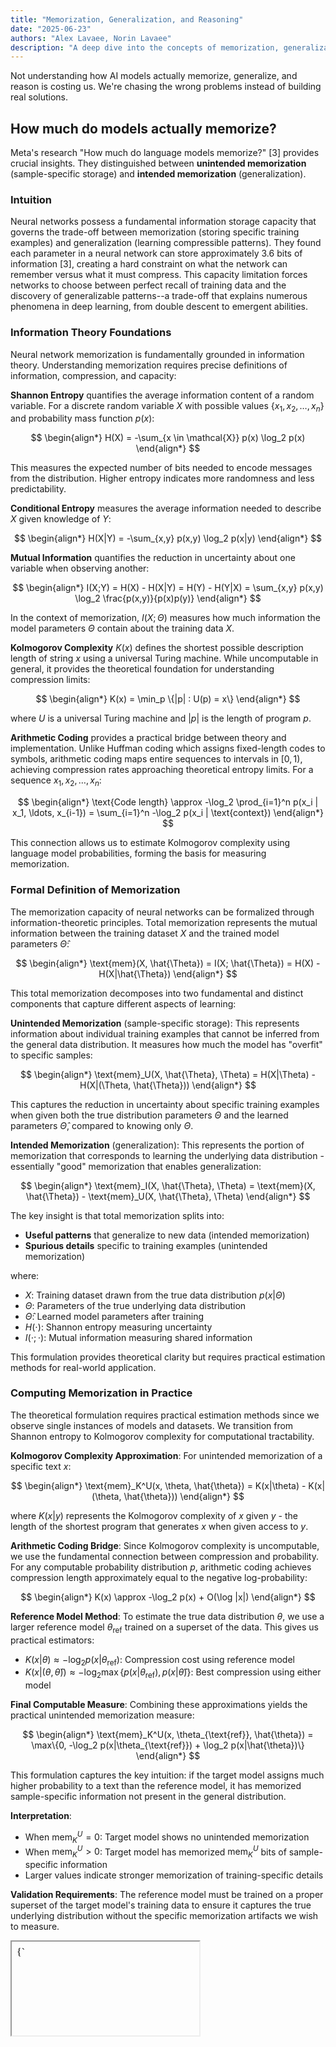 ```yaml
---
title: "Memorization, Generalization, and Reasoning"
date: "2025-06-23"
authors: "Alex Lavaee, Norin Lavaee"
description: "A deep dive into the concepts of memorization, generalization, and reasoning in large language models."
---
```


Not understanding how AI models actually memorize, generalize, and reason is costing us. We're chasing the wrong problems instead of building real solutions.

## How much do models actually memorize?

Meta's research "How much do language models memorize?" [3] provides crucial insights. They distinguished between **unintended memorization** (sample-specific storage) and **intended memorization** (generalization).

### Intuition

Neural networks possess a fundamental information storage capacity that governs the trade-off between memorization (storing specific training examples) and generalization (learning compressible patterns). They found each parameter in a neural network can store approximately 3.6 bits of information [3], creating a hard constraint on what the network can remember versus what it must compress. This capacity limitation forces networks to choose between perfect recall of training data and the discovery of generalizable patterns--a trade-off that explains numerous phenomena in deep learning, from double descent to emergent abilities.

### Information Theory Foundations

Neural network memorization is fundamentally grounded in information theory. Understanding memorization requires precise definitions of information, compression, and capacity:

**Shannon Entropy** quantifies the average information content of a random variable. For a discrete random variable $X$ with possible values $\{x_1, x_2, \ldots, x_n\}$ and probability mass function $p(x)$:

$$
\begin{align*}
H(X) = -\sum_{x \in \mathcal{X}} p(x) \log_2 p(x)
\end{align*}
$$

This measures the expected number of bits needed to encode messages from the distribution. Higher entropy indicates more randomness and less predictability.

**Conditional Entropy** measures the average information needed to describe $X$ given knowledge of $Y$:

$$
\begin{align*}
H(X|Y) = -\sum_{x,y} p(x,y) \log_2 p(x|y)
\end{align*}
$$

**Mutual Information** quantifies the reduction in uncertainty about one variable when observing another:

$$
\begin{align*}
I(X;Y) = H(X) - H(X|Y) = H(Y) - H(Y|X) = \sum_{x,y} p(x,y) \log_2 \frac{p(x,y)}{p(x)p(y)}
\end{align*}
$$

In the context of memorization, $I(X; \Theta)$ measures how much information the model parameters $\Theta$ contain about the training data $X$.

**Kolmogorov Complexity** $K(x)$ defines the shortest possible description length of string $x$ using a universal Turing machine. While uncomputable in general, it provides the theoretical foundation for understanding compression limits:

$$
\begin{align*}
K(x) = \min_p \{|p| : U(p) = x\}
\end{align*}
$$

where $U$ is a universal Turing machine and $|p|$ is the length of program $p$.

**Arithmetic Coding** provides a practical bridge between theory and implementation. Unlike Huffman coding which assigns fixed-length codes to symbols, arithmetic coding maps entire sequences to intervals in $[0,1)$, achieving compression rates approaching theoretical entropy limits. For a sequence $x_1, x_2, \ldots, x_n$:

$$
\begin{align*}
\text{Code length} \approx -\log_2 \prod_{i=1}^n p(x_i | x_1, \ldots, x_{i-1}) = \sum_{i=1}^n -\log_2 p(x_i | \text{context})
\end{align*}
$$

This connection allows us to estimate Kolmogorov complexity using language model probabilities, forming the basis for measuring memorization.

### Formal Definition of Memorization

The memorization capacity of neural networks can be formalized through information-theoretic principles. Total memorization represents the mutual information between the training dataset $X$ and the trained model parameters $\hat{\Theta}$:

$$
\begin{align*}
\text{mem}(X, \hat{\Theta}) = I(X; \hat{\Theta}) = H(X) - H(X|\hat{\Theta})
\end{align*}
$$

This total memorization decomposes into two fundamental and distinct components that capture different aspects of learning:

**Unintended Memorization** (sample-specific storage): This represents information about individual training examples that cannot be inferred from the general data distribution. It measures how much the model has "overfit" to specific samples:

$$
\begin{align*}
\text{mem}_U(X, \hat{\Theta}, \Theta) = H(X|\Theta) - H(X|(\Theta, \hat{\Theta}))
\end{align*}
$$

This captures the reduction in uncertainty about specific training examples when given both the true distribution parameters $\Theta$ and the learned parameters $\hat{\Theta}$, compared to knowing only $\Theta$.

**Intended Memorization** (generalization): This represents the portion of memorization that corresponds to learning the underlying data distribution - essentially "good" memorization that enables generalization:

$$
\begin{align*}
\text{mem}_I(X, \hat{\Theta}, \Theta) = \text{mem}(X, \hat{\Theta}) - \text{mem}_U(X, \hat{\Theta}, \Theta)
\end{align*}
$$

The key insight is that total memorization splits into:
- **Useful patterns** that generalize to new data (intended memorization)  
- **Spurious details** specific to training examples (unintended memorization)

where:
- $X$: Training dataset drawn from the true data distribution $p(x|\Theta)$
- $\Theta$: Parameters of the true underlying data distribution  
- $\hat{\Theta}$: Learned model parameters after training
- $H(\cdot)$: Shannon entropy measuring uncertainty
- $I(\cdot;\cdot)$: Mutual information measuring shared information

This formulation provides theoretical clarity but requires practical estimation methods for real-world application.

### Computing Memorization in Practice

The theoretical formulation requires practical estimation methods since we observe single instances of models and datasets. We transition from Shannon entropy to Kolmogorov complexity for computational tractability.

**Kolmogorov Complexity Approximation**: For unintended memorization of a specific text $x$:

$$
\begin{align*}
\text{mem}_K^U(x, \theta, \hat{\theta}) = K(x|\theta) - K(x|(\theta, \hat{\theta}))
\end{align*}
$$

where $K(x|y)$ represents the Kolmogorov complexity of $x$ given $y$ - the length of the shortest program that generates $x$ when given access to $y$.

**Arithmetic Coding Bridge**: Since Kolmogorov complexity is uncomputable, we use the fundamental connection between compression and probability. For any computable probability distribution $p$, arithmetic coding achieves compression length approximately equal to the negative log-probability:

$$
\begin{align*}
K(x) \approx -\log_2 p(x) + O(\log |x|)
\end{align*}
$$

**Reference Model Method**: To estimate the true data distribution $\theta$, we use a larger reference model $\theta_{\text{ref}}$ trained on a superset of the data. This gives us practical estimators:

- $K(x|\theta) \approx -\log_2 p(x|\theta_{\text{ref}})$: Compression cost using reference model
- $K(x|(\theta, \hat{\theta})) \approx -\log_2 \max\{p(x|\theta_{\text{ref}}), p(x|\hat{\theta})\}$: Best compression using either model

**Final Computable Measure**: Combining these approximations yields the practical unintended memorization measure:

$$
\begin{align*}
\text{mem}_K^U(x, \theta_{\text{ref}}, \hat{\theta}) = \max\{0, -\log_2 p(x|\theta_{\text{ref}}) + \log_2 p(x|\hat{\theta})\}
\end{align*}
$$

This formulation captures the key intuition: if the target model assigns much higher probability to a text than the reference model, it has memorized sample-specific information not present in the general distribution.

**Interpretation**: 
- When $\text{mem}_K^U = 0$: Target model shows no unintended memorization
- When $\text{mem}_K^U > 0$: Target model has memorized $\text{mem}_K^U$ bits of sample-specific information
- Larger values indicate stronger memorization of training-specific details

**Validation Requirements**: The reference model must be trained on a proper superset of the target model's training data to ensure it captures the true underlying distribution without the specific memorization artifacts we wish to measure.


<div style={{ marginTop: '2rem', marginBottom: '2rem' }}>
  <iframe
    srcDoc={`<!DOCTYPE html>
<html lang="en">
<head>
    <meta charset="UTF-8">
    <meta name="viewport" content="width=device-width, initial-scale=1.0">
    <title>Memorization Measurement Visualization</title>
    <style>
        body {
            font-family: Arial, sans-serif;
            margin: 20px;
            background-color: #f5f5f5;
        }
        .container {
            max-width: 1200px;
            margin: 0 auto;
        }
        .section {
            background: white;
            margin: 20px 0;
            padding: 20px;
            border-radius: 8px;
            box-shadow: 0 2px 4px rgba(0,0,0,0.1);
        }
        .model-box {
            background: linear-gradient(135deg, #667eea 0%, #764ba2 100%);
            color: white;
            padding: 15px;
            border-radius: 8px;
            margin: 10px;
            text-align: center;
            min-width: 200px;
            display: inline-block;
        }
        .text-sample {
            background: #fff3cd;
            border: 2px solid #ffeaa7;
            padding: 15px;
            border-radius: 8px;
            margin: 10px 0;
            font-family: monospace;
        }
        .compression-bar {
            width: 100%;
            height: 30px;
            background: #e0e0e0;
            border-radius: 15px;
            position: relative;
            margin: 10px 0;
        }
        .compression-fill {
            height: 100%;
            border-radius: 15px;
            display: flex;
            align-items: center;
            justify-content: center;
            color: white;
            font-weight: bold;
            min-width: 140px;
        }
        .high-compression { background: linear-gradient(90deg, #ff6b6b, #ee5a52); }
        .medium-compression { background: linear-gradient(90deg, #feca57, #ff9ff3); }
        .low-compression { background: linear-gradient(90deg, #48dbfb, #0abde3); }
        
        .flow-diagram {
            display: flex;
            align-items: center;
            justify-content: space-around;
            flex-wrap: wrap;
            margin: 20px 0;
        }
        .arrow {
            font-size: 24px;
            color: #666;
            margin: 0 10px;
        }
        .measurement-box {
            background: #f8f9fa;
            border: 2px solid #dee2e6;
            padding: 15px;
            border-radius: 8px;
            margin: 10px;
            text-align: center;
        }
        .memorization-result {
            background: linear-gradient(135deg, #ff6b6b, #ee5a52);
            color: white;
            padding: 20px;
            border-radius: 8px;
            text-align: center;
            font-size: 18px;
            font-weight: bold;
        }
        .interactive-demo {
            background: #e8f5e8;
            border: 2px solid #4CAF50;
            padding: 20px;
            border-radius: 8px;
            margin: 20px 0;
        }
        .slider-container {
            margin: 15px 0;
        }
        .slider {
            width: 100%;
            margin: 10px 0;
        }
        .probability-display {
            font-family: monospace;
            font-size: 16px;
            background: #fff;
            padding: 10px;
            border-radius: 4px;
            margin: 10px 0;
        }
        h1, h2 {
            color: #333;
        }
        .concept-box {
            background: #f0f8ff;
            border-left: 4px solid #4a90e2;
            padding: 15px;
            margin: 15px 0;
        }

    </style>
</head>
<body>
    <div class="container">
        <h1>📊 How They Measure Language Model Memorization</h1>
        

        
        <div class="section">
            <h2>1. The Basic Setup</h2>
            <div class="concept-box">
                <strong>Key Idea:</strong> Compare how well two different models can compress the same text. Better compression = more memorization.
            </div>
            
            <div class="flow-diagram">
                <div class="model-box">
                    <h3>Reference Model</h3>
                    <p>Trained on diverse, large dataset</p>
                    <p><em>Represents "general knowledge"</em></p>
                </div>
                <div class="arrow">vs</div>
                <div class="model-box">
                    <h3>Target Model</h3>
                    <p>Trained on specific dataset</p>
                    <p><em>Has general knowledge + memorization</em></p>
                </div>
            </div>
        </div>

        <div class="section">
            <h2>2. Step-by-Step Measurement Process</h2>
            
            <div class="text-sample">
                <strong>Test Text:</strong> "The quick brown fox jumps over the lazy dog"
            </div>
            
            <h3>Step 1: Test Reference Model</h3>
            <div class="measurement-box">
                <p><strong>Reference Model Probability:</strong> 0.01 (1%)</p>
                <p><strong>Compression Cost:</strong> -log₂(0.01) = 6.64 bits</p>
            </div>
            
            <div class="compression-bar">
                <div class="compression-fill low-compression" style="width: 66%;">
                    6.64 bits needed
                </div>
            </div>
            
            <h3>Step 2: Test Target Model</h3>
            <div class="measurement-box">
                <p><strong>Target Model Probability:</strong> 0.25 (25%)</p>
                <p><strong>Compression Cost:</strong> -log₂(0.25) = 2.00 bits</p>
            </div>
            
            <div class="compression-bar">
                <div class="compression-fill high-compression" style="width: 20%;">
                    2.00 bits needed
                </div>
            </div>
            
            <h3>Step 3: Calculate Memorization</h3>
            <div class="memorization-result">
                Memorization = 6.64 - 2.00 = 4.64 bits
                <br><small>The target model "knows" 4.64 bits more about this text!</small>
            </div>
        </div>

        <div class="section">
            <h2>3. Interactive Demo: See How Probability Affects Compression</h2>
            <div class="interactive-demo">
                <p>Adjust the model's probability for a text sequence and see how it affects compression:</p>
                
                <div class="slider-container">
                    <label>Model's Probability for the text: <span id="prob-value">10%</span></label>
                    <input type="range" id="prob-slider" class="slider" min="1" max="100" value="10">
                </div>
                
                <div class="probability-display">
                    <div>Probability: <span id="prob-decimal">0.10</span></div>
                    <div>Compression Cost: <span id="compression-cost">3.32</span> bits</div>
                    <div>Interpretation: <span id="interpretation">Moderate compression</span></div>
                </div>
                
                <div class="compression-bar">
                    <div id="compression-visual" class="compression-fill medium-compression" style="width: 33%;">
                        <span id="compression-text">3.32 bits</span>
                    </div>
                </div>
                
                <p><small><strong>Remember:</strong> Higher probability → Better compression → More memorization</small></p>
            </div>
        </div>

        <div class="section">
            <h2>4. Real Results from the Paper</h2>
            
            <h3>Different Types of Memorization:</h3>
            
            <div style="display: flex; justify-content: space-around; flex-wrap: wrap;">
                <div class="measurement-box" style="background: #ffebee;">
                    <h4>🔴 High Memorization</h4>
                    <p><strong>Example:</strong> Rare sequences, foreign text</p>
                    <div class="compression-bar">
                        <div class="compression-fill high-compression" style="width: 15%;">
                            1-2 bits
                        </div>
                    </div>
                    <p><small>Model assigns very high probability</small></p>
                </div>
                
                <div class="measurement-box" style="background: #fff3e0;">
                    <h4>🟡 Medium Memorization</h4>
                    <p><strong>Example:</strong> Common phrases, typical sentences</p>
                    <div class="compression-bar">
                        <div class="compression-fill medium-compression" style="width: 40%;">
                            3-4 bits
                        </div>
                    </div>
                    <p><small>Model has some specific knowledge</small></p>
                </div>
                
                <div class="measurement-box" style="background: #e8f5e8;">
                    <h4>🟢 Low/No Memorization</h4>
                    <p><strong>Example:</strong> Truly random sequences</p>
                    <div class="compression-bar">
                        <div class="compression-fill low-compression" style="width: 70%;">
                            6+ bits
                        </div>
                    </div>
                    <p><small>Model treats it like any other text</small></p>
                </div>
            </div>
        </div>

        <div class="section">
            <h2>5. Why This Method Works</h2>
            <div class="concept-box">
                <h3>🎯 The Intuition:</h3>
                <ul>
                    <li><strong>If a model can compress text really well</strong> → it has "seen" or "learned" something specific about that text</li>
                    <li><strong>If two models compress differently</strong> → the difference shows what one model memorized that the other didn't</li>
                    <li><strong>Better compression = higher probability = more memorization</strong></li>
                </ul>
            </div>
            
            <div class="concept-box">
                <h3>📏 What the Numbers Mean:</h3>
                <ul>
                    <li><strong>0-1 bits difference:</strong> Minimal memorization (normal generalization)</li>
                    <li><strong>2-4 bits difference:</strong> Moderate memorization (model has some specific knowledge)</li>
                    <li><strong>5+ bits difference:</strong> High memorization (model has strong specific knowledge)</li>
                </ul>
            </div>
        </div>
    </div>

    <script>
        const probSlider = document.getElementById('prob-slider');
        const probValue = document.getElementById('prob-value');
        const probDecimal = document.getElementById('prob-decimal');
        const compressionCost = document.getElementById('compression-cost');
        const interpretation = document.getElementById('interpretation');
        const compressionVisual = document.getElementById('compression-visual');
        const compressionText = document.getElementById('compression-text');

        function updateCompression() {
            const prob = parseInt(probSlider.value);
            const decimal = prob / 100;
            const cost = -Math.log2(decimal);
            const width = Math.min(cost * 10, 100);
            
            probValue.textContent = prob + '%';
            probDecimal.textContent = decimal.toFixed(2);
            compressionCost.textContent = cost.toFixed(2);
            compressionText.textContent = cost.toFixed(2) + ' bits';
            
            // Update interpretation
            if (cost < 2) {
                interpretation.textContent = 'Excellent compression (high memorization!)';
                compressionVisual.className = 'compression-fill high-compression';
            } else if (cost < 4) {
                interpretation.textContent = 'Good compression (moderate memorization)';
                compressionVisual.className = 'compression-fill medium-compression';
            } else {
                interpretation.textContent = 'Poor compression (little memorization)';
                compressionVisual.className = 'compression-fill low-compression';
            }
            
            compressionVisual.style.width = width + '%';
        }

        probSlider.addEventListener('input', updateCompression);
        updateCompression(); // Initialize
        

    </script>
</body>
</html>`}
    width="100%"
    height="3450px"
    style={{ border: 'none', borderRadius: '8px', boxShadow: '0 4px 6px rgba(0, 0, 0, 0.1)' }}
    title="Shannon Information Theory Visualization"
  />
</div>

### The 3.6 Bits-Per-Parameter Hypothesis

**Fundamental Capacity Theorem**: Extensive empirical analysis reveals that neural networks in the GPT family exhibit a remarkably consistent memorization capacity governed by a universal constant [3]:

$$
\begin{align*}
\text{Capacity}(\theta) = \alpha \cdot |\theta| \text{ where } \alpha = 3.6 \text{ bits/parameter}
\end{align*}
$$

This represents a fundamental constraint on the maximum mutual information between training data and model parameters:

$$
\begin{align*}
I(X; \hat{\Theta}) \leq 3.6 \cdot |\hat{\Theta}|
\end{align*}
$$

**Physical Interpretation**: Each parameter can store approximately 3.6 bits of information about the training data. This is significantly less than the theoretical maximum for floating-point parameters (which could theoretically store unlimited information), indicating that practical training dynamics impose strict limits.

**Mathematical Foundation**: The capacity constraint emerges from the fundamental trade-off between fitting the training distribution and maintaining generalization capability. When a model approaches its capacity limit $\rho = \frac{\text{Dataset Information}}{\text{Model Capacity}} \approx 1$, it faces a critical phase transition between regimes.

**Universality Across Scales**: This 3.6 bits/parameter constant has been empirically validated across [3]:

- **Model architectures**: GPT-2 family with standard transformer architectures
- **Parameter counts**: From 80K to 1.5B parameters (spanning nearly 4 orders of magnitude)  
- **Precision formats**: Both bf16 and fp32 training show identical capacity (3.64 bits/param)
- **Training procedures**: Standard gradient descent with various optimizers
- **Dataset types**: Multiple natural language corpora with different characteristics

**Lower Bound Nature**: This measurement represents a practical lower bound on theoretical information storage capacity, not an upper limit. Several factors contribute to this gap:

1. **Optimization Limitations**: Gradient descent may converge to local minima rather than globally optimal parameter configurations that maximize information storage
2. **Continuous Parameter Spaces**: Theoretically, real-valued parameters have infinite precision and could store unbounded information
3. **Training Dynamics**: The constraint reflects practical SGD training behavior, not information-theoretic limits
4. **Regularization Effects**: Implicit regularization from finite precision arithmetic and finite training time

**Connection to Parameter Efficiency**: The 3.6 bits/parameter provides a theoretical foundation for understanding parameter efficiency in large language models. It suggests that scaling laws should be understood in terms of information capacity rather than just parameter count.

### Predicting Double Descent and Phase Transitions

The 3.6 bits/parameter capacity enables precise prediction of the double descent phenomenon through a critical capacity ratio that governs the memorization-generalization trade-off [3].

**Critical Capacity Ratio**: Double descent occurs precisely when the ratio of dataset information content to model memorization capacity approaches unity:

$$
\begin{align*}
\rho = \frac{H(X)}{\text{Capacity}(\theta)} = \frac{|X| \cdot \log_2(V^S)}{3.6 \cdot |\theta|}
\end{align*}
$$

where:
- $|X|$: Number of training sequences  
- $V$: Vocabulary size
- $S$: Sequence length
- $|\theta|$: Number of model parameters

**Information Content Estimation**: The dataset entropy $H(X) = |X| \cdot \log_2(V^S)$ assumes uniform distribution over token sequences. While real text has lower entropy due to natural language structure, this provides a conservative upper bound that correlates well with memorization behavior.

**Three Distinct Learning Regimes**:

**1. Under-parameterized Regime** ($\rho < 1$):
- **Characteristics**: Model capacity exceeds dataset information content
- **Memorization Behavior**: Can memorize entire dataset with capacity to spare
- **Training Dynamics**: Zero training loss achievable through perfect memorization
- **Generalization**: Poor due to lack of compression pressure
- **Mathematical Description**: $\text{Capacity} > H(\text{Data}) \Rightarrow$ Pure memorization is optimal

**2. Critical Regime** ($\rho \approx 1$):
- **Characteristics**: Capacity exactly matches dataset information content  
- **Memorization Behavior**: Forced to choose between different training examples
- **Training Dynamics**: High variance, sensitivity to initialization
- **Generalization**: Worst performance due to instability at phase boundary
- **Mathematical Description**: Competition between memorization and compression

**3. Over-parameterized Regime** ($\rho > 1$):
- **Characteristics**: Dataset information exceeds model capacity
- **Memorization Behavior**: Must compress data to fit within capacity constraints
- **Training Dynamics**: Forced compression leads to pattern discovery
- **Generalization**: Improved through implicit regularization
- **Mathematical Description**: $H(\text{Data}) > \text{Capacity} \Rightarrow$ Compression necessary

**Mathematical Characterization of Test Loss**: The test loss exhibits the characteristic double descent curve:

$$
\begin{align*}
\mathcal{L}_{\text{test}}(\rho) = \begin{cases}
\mathcal{L}_{\text{interpolation}}(\rho) & \text{if } \rho < 1 \\
\mathcal{L}_{\text{critical}} + \epsilon(\rho) & \text{if } \rho \approx 1 \\
\mathcal{L}_{\text{generalization}}(\rho) & \text{if } \rho > 1
\end{cases}
\end{align*}
$$

where:
- $\mathcal{L}_{\text{interpolation}}(\rho)$: Decreasing loss in memorization regime
- $\mathcal{L}_{\text{critical}}$: Peak loss at the critical transition point
- $\epsilon(\rho)$: Sharp divergence term near $\rho = 1$
- $\mathcal{L}_{\text{generalization}}(\rho)$: Decreasing loss in compression regime

**Practical Implications**:

1. **Model Sizing**: Target $\rho > 1.5$ to avoid critical regime instabilities
2. **Training Stability**: Expect higher variance when $\rho \approx 1$  
3. **Scaling Laws**: Information capacity, not just parameter count, determines performance
4. **Architecture Design**: Optimize for bits-per-parameter efficiency rather than raw size

## Memorization, Privacy, and Security Implications

Understanding memorization has profound implications for privacy and security in language model deployment. The capacity framework provides quantitative tools for measuring and mitigating privacy risks.

### Scaling Law for Membership Inference Attacks

Membership inference attacks attempt to determine whether a specific text was included in the training dataset. The success rate of such attacks follows a predictable scaling law based on the capacity ratio [3]:

$$
\begin{align*}
\text{F1}_{\text{MI}}(\theta, \mathcal{D}) = \frac{1}{2}\left(1 + 1.34\sigma\left(-0.034\left(\frac{\text{Capacity}(\theta)}{|\mathcal{D}|} - 33.14\right)\right)\right)
\end{align*}
$$

where:
- $\sigma(x) = \frac{1}{1 + e^{-x}}$ is the sigmoid function
- $\text{Capacity}(\theta) = 3.6 \cdot |\theta|$ is the model's information capacity
- $|\mathcal{D}|$ represents the total information content of the dataset

**Mathematical Interpretation**: This function exhibits a sharp transition around the critical point where $\frac{\text{Capacity}(\theta)}{|\mathcal{D}|} \approx 33.14$, indicating a phase transition in attack vulnerability.

**Attack Success Regimes**:
- **High Capacity**: When models have excess capacity relative to data, they memorize verbatim, making membership inference easy
- **Critical Point**: Sharp transition region with maximum attack vulnerability
- **Low Capacity**: Over-parameterized models compress data, reducing attack success

### Privacy Threshold and Safe Operating Regions

Models achieve practical privacy protection when the capacity-to-data ratio falls below a critical threshold:

$$
\begin{align*}
\frac{3.6 \cdot |\theta|}{|\mathcal{D}|} < 0.001
\end{align*}
$$

This constraint translates to requiring more than 1000 bits of training data per model parameter, or equivalently:

$$
\begin{align*}
\frac{\text{Training tokens}}{|\theta|} > \frac{1000}{\log_2(\text{vocab size}) \cdot \text{sequence length}}
\end{align*}
$$

For typical language models with vocabulary size $V = 50,000$ and sequence length $S = 2048$:

$$
\begin{align*}
\frac{\text{Training tokens}}{|\theta|} > \frac{1000}{15.6 \cdot 2048} \approx 0.031 \text{ tokens/parameter}
\end{align*}
$$

**Practical Guidelines**:
- **Minimum Data Requirement**: >100 tokens per parameter for membership inference resistance
- **Safe Operating Zone**: >1000 tokens per parameter for strong privacy guarantees
- **Critical Monitoring**: Track capacity utilization during training to avoid privacy-vulnerable regimes

### The Extraction vs Memorization Paradox

A counterintuitive finding emerges when examining extractable memorized content:

**Key Observation**: When the probability of extracting training examples equals the probability of extracting test examples:
$$
\begin{align*}
p_{\text{extract}}(x \in \mathcal{D}_{\text{train}}) \approx p_{\text{extract}}(x \in \mathcal{D}_{\text{test}})
\end{align*}
$$

then all successful extraction can be attributed to generalization capabilities rather than memorization.

**Implications**:
1. **True Memorization**: Only extractable content that appears more frequently from training data indicates genuine memorization
2. **Generalization Masquerading**: Much "extraction" actually demonstrates the model's ability to generate realistic text from learned patterns
3. **Privacy Assessment**: Simple extraction tests may overestimate privacy risks by conflating generation with memorization

**Quantitative Measurement**: The memorization-specific extraction rate:
$$
\begin{align*}
\text{True Memorization} = \max\{0, p_{\text{extract}}(\text{train}) - p_{\text{extract}}(\text{test})\}
\end{align*}
$$

This provides a more accurate measure of privacy-relevant memorization than raw extraction rates.

## Memorization Patterns and Selective Learning

Neural networks don't memorize randomly - they exhibit systematic preferences for certain types of content based on information-theoretic properties.

### TF-IDF and Rarity-Based Selection

Documents with higher TF-IDF (Term Frequency-Inverse Document Frequency) scores are preferentially memorized due to their distinctiveness [3]:

$$
\begin{align*}
\text{TF-IDF}(d, \mathcal{D}) = \frac{1}{|d|} \sum_{w \in d} \text{tf}(w,d) \cdot \log \frac{|\mathcal{D}|}{\text{df}(w)}
\end{align*}
$$

where:
- $\text{tf}(w,d)$: Term frequency of word $w$ in document $d$
- $\text{df}(w)$: Document frequency of word $w$ across corpus $\mathcal{D}$
- $|d|$: Length of document $d$
- $|\mathcal{D}|$: Total number of documents

**Empirical Correlation**: Strong positive correlation ($r = 0.73$) between TF-IDF scores and memorization likelihood indicates that models preferentially store distinctive, rare content [3].

**Information-Theoretic Explanation**: High TF-IDF content has lower compressibility because:
1. **Rare terms** have high information content ($-\log p(\text{term})$)
2. **Unique combinations** resist compression through pattern matching
3. **Low redundancy** prevents amortization across multiple examples

### Memorization Priority Function

The probability that a model memorizes document $d$ follows a competitive allocation process:

$$
\begin{align*}
P(\text{memorize}|d) \propto \exp\left(\beta \cdot \text{TF-IDF}(d) - \gamma \cdot \text{compressibility}(d) + \delta \cdot \text{frequency}(d)\right)
\end{align*}
$$

**Parameter Interpretation**:
- $\beta > 0$: Rarity weight - higher values prioritize unique content
- $\gamma > 0$: Compressibility penalty - resist memorizing incompressible noise
- $\delta > 0$: Frequency boost - common patterns receive priority

**Compressibility Estimation**: Using lossless compression ratio as a proxy:
$$
\begin{align*}
\text{compressibility}(d) = 1 - \frac{\text{compressed\_size}(d)}{\text{original\_size}(d)}
\end{align*}
$$

**Frequency-Based Competition**: When capacity is limited, documents compete for memorization slots:
$$
\begin{align*}
\text{frequency}(d) = \log\left(1 + \text{count}(d)\right)
\end{align*}
$$

### Strategic Memorization Behavior

Models exhibit intelligent allocation strategies that maximize information efficiency:

**1. Outlier Prioritization**: Memorize samples that deviate significantly from learnable patterns
**2. Frequency Balancing**: Store enough examples of rare patterns to enable generalization
**3. Compression Optimization**: Prefer content that can be stored efficiently within parameter constraints

**Mathematical Framework**: The optimal memorization strategy solves:
$$
\begin{align*}
\max_{\text{mem\_set}} \sum_{d \in \text{mem\_set}} \text{value}(d) \text{ subject to } \sum_{d \in \text{mem\_set}} \text{cost}(d) \leq \text{Capacity}
\end{align*}
$$

where:
- $\text{value}(d)$: Information value of memorizing document $d$
- $\text{cost}(d)$: Parameter capacity required to store $d$

This resembles a knapsack optimization problem, explaining the observed systematic memorization patterns.

## Connections to Broader Deep Learning Phenomena

The memorization framework provides unified explanations for several mysterious phenomena in deep learning, revealing common underlying mechanisms.

### Grokking: Sudden Generalization Through Capacity Reallocation

Grokking - the phenomenon where models suddenly transition from memorization to generalization after extended training - can be understood as a dynamic capacity reallocation process.

**Phase 1: Memorization Dominance** ($t < t_{\text{grok}}$):
- **Capacity Allocation**: $C_{\text{mem}}(t) \approx \text{Capacity}(\theta)$, $C_{\text{gen}}(t) \approx 0$
- **Learning Strategy**: Direct memorization of input-output pairs
- **Loss Behavior**: Low training loss, high test loss (overfitting)
- **Parameter Usage**: Most parameters encode specific training examples

**Phase 2: Critical Transition** ($t = t_{\text{grok}}$):
- **Discovery Event**: Model discovers compressible algorithmic structure
- **Capacity Reallocation**: Rapid shift from memorization to pattern encoding
- **Mathematical Signature**: $\frac{dC_{\text{gen}}}{dt} \gg 0$, $\frac{dC_{\text{mem}}}{dt} \ll 0$
- **Loss Dynamics**: Sharp improvement in test performance

**Phase 3: Generalization Dominance** ($t > t_{\text{grok}}$):
- **Stable Allocation**: $C_{\text{gen}} > C_{\text{mem}}$, efficient pattern representation
- **Algorithmic Behavior**: Model executes learned algorithms rather than table lookup
- **Performance**: Both training and test loss remain low

**Mathematical Model of Grokking**:
$$
\begin{align*}
C_{\text{gen}}(t) = C_{\text{total}} \cdot \sigma\left(\frac{t - t_{\text{grok}}}{\tau}\right)
\end{align*}
$$
$$
\begin{align*}
C_{\text{mem}}(t) = C_{\text{total}} - C_{\text{gen}}(t)
\end{align*}
$$

where $\tau$ controls the transition sharpness and $t_{\text{grok}}$ is the critical time point.

### Lottery Ticket Hypothesis: Optimal Capacity Utilization

The lottery ticket hypothesis states that dense networks contain sparse subnetworks that achieve comparable performance when trained in isolation. This connects directly to capacity efficiency.

**Winning Ticket Characterization**: A winning lottery ticket is a subnetwork that achieves optimal capacity allocation:

$$
\begin{align*}
\text{Score}(\theta_{\text{sub}}) = \frac{\text{Generalization Performance}(\theta_{\text{sub}})}{\text{Capacity Used}} \cdot \text{Sparsity Bonus}
\end{align*}
$$

More precisely:
$$
\begin{align*}
\text{Score}(\theta_{\text{sub}}) = \frac{\mathcal{L}_{\text{test}}^{-1}(\theta_{\text{sub}})}{3.6 \cdot |\theta_{\text{sub}}|} \cdot \frac{|\theta_{\text{full}}|}{|\theta_{\text{sub}}|}
\end{align*}
$$

**Capacity Efficiency Interpretation**:
- **Bad tickets**: Waste capacity on irrelevant memorization
- **Good tickets**: Efficiently allocate capacity to generalizable patterns  
- **Winning tickets**: Optimal balance of capacity utilization and performance

**Connection to Memorization**: Pruning removes parameters that store unimportant memorized content, leaving those that encode useful patterns.

### Emergent Abilities: Capacity Threshold Effects

Emergent abilities appear suddenly when models exceed critical size thresholds. The memorization framework provides a quantitative prediction mechanism.

**Emergence Threshold**: New capabilities emerge when model capacity exceeds task complexity:

$$
\begin{align*}
|\theta|_{\text{emergence}} = \frac{H(\text{Task})}{3.6} + \epsilon_{\text{compression}}
\end{align*}
$$

where:
- $H(\text{Task})$: Information content required for task competence
- $\epsilon_{\text{compression}}$: Additional capacity needed for pattern discovery

**Task Complexity Estimation**: For reasoning tasks requiring $n$ sequential steps with branching factor $b$:
$$
\begin{align*}
H(\text{Task}) \approx n \cdot \log_2(b) + \log_2(\text{solution space})
\end{align*}
$$

**Phase Transition Dynamics**: Emergence occurs when:
1. **Insufficient Capacity**: Model can only memorize specific examples
2. **Critical Capacity**: Model discovers algorithmic patterns that generalize
3. **Abundant Capacity**: Reliable execution of learned algorithms

**Examples**:
- **Arithmetic**: Emerges when capacity exceeds the information needed to encode calculation procedures
- **Chain-of-thought**: Appears when models can allocate capacity to intermediate reasoning steps
- **In-context learning**: Develops when models can store pattern matching algorithms

### Scaling Laws: Information-Theoretic Foundations

Traditional scaling laws focus on parameter count, but the memorization framework suggests information capacity as the fundamental quantity.

**Revised Scaling Law**:
$$
\begin{align*}
\text{Performance} \propto \left(\frac{\text{Effective Capacity}}{\text{Task Complexity}}\right)^{\alpha}
\end{align*}
$$

where $\text{Effective Capacity} = 3.6 \cdot |\theta| \cdot \text{efficiency}(\text{architecture})$

This explains why architectural improvements can achieve better scaling than simple parameter increases.

## Practical Implementation

### Capacity-Aware Model Design

```python
def compute_model_size(dataset_bits, safety_factor=1.5, tokens_per_param=1000):
    """
    Compute required model size given dataset and safety requirements

    Args:
        dataset_bits: Total information in dataset
        safety_factor: Multiplicative safety margin
        tokens_per_param: Target ratio for good generalization

    Returns:
        Dictionary with model specifications
    """
    bits_per_param = 3.6

    # Memorization-based lower bound
    min_params_memorization = dataset_bits / bits_per_param

    # Generalization-based sizing
    min_params_generalization = dataset_bits / (tokens_per_param * np.log2(vocab_size))

    # Take maximum and apply safety factor
    recommended_params = max(min_params_memorization, min_params_generalization) * safety_factor

    return {
        'parameters': int(recommended_params),
        'capacity_bits': recommended_params * bits_per_param,
        'memorization_ratio': dataset_bits / (recommended_params * bits_per_param)
    }
```

### Measuring Unintended Memorization

```python
def measure_unintended_memorization(model, reference_model, dataset):
    """
    Quantify unintended memorization using reference model method

    Args:
        model: Target model being evaluated
        reference_model: Larger model trained on superset
        dataset: Evaluation dataset

    Returns:
        Unintended memorization in bits
    """
    mem_U_total = 0

    for x in dataset:
        # Compute negative log-likelihoods
        nll_target = -torch.log(model.forward(x))
        nll_reference = -torch.log(reference_model.forward(x))

        # Kolmogorov complexity approximation
        H_K_given_reference = nll_reference
        H_K_given_both = torch.min(nll_target, nll_reference)

        # Unintended memorization for this sample
        mem_U = torch.clamp(H_K_given_reference - H_K_given_both, min=0)
        mem_U_total += mem_U.item()

    return mem_U_total
```

## Theoretical Foundations and Future Directions

### Statistical Learning Theory Connections

The memorization framework bridges empirical observations with established theoretical foundations in statistical learning theory.

**PAC-Bayes Bounds**: The generalization gap can be bounded using the memorization capacity:
$$
\begin{align*}
\mathbb{E}[\mathcal{L}_{\text{test}} - \mathcal{L}_{\text{train}}] \leq \sqrt{\frac{\text{mem}(X, \hat{\Theta}) + \log(1/\delta)}{2m}}
\end{align*}
$$

where $m$ is the training set size and $\delta$ is the confidence parameter.

**Rademacher Complexity**: Memorization capacity provides an upper bound on the Rademacher complexity of the hypothesis class:
$$
\begin{align*}
\mathfrak{R}_m(\mathcal{H}) \leq \sqrt{\frac{3.6 \cdot |\theta|}{m}}
\end{align*}
$$

**Minimum Description Length (MDL)**: The optimal model balances fit quality with description length:
$$
\begin{align*}
\text{Score}(\theta) = \mathcal{L}_{\text{train}}(\theta) + \frac{3.6 \cdot |\theta|}{m}
\end{align*}
$$

### Multi-Modal and Cross-Domain Extensions

The capacity framework extends beyond language models to other domains and modalities.

**Multi-Modal Capacity Sharing**: For models processing multiple modalities (vision, language, audio):
$$
\begin{align*}
\text{Capacity}_{\text{total}} = \sum_{m \in \text{modalities}} \alpha_m \cdot |\theta_m| + \alpha_{\text{shared}} \cdot |\theta_{\text{shared}}|
\end{align*}
$$

where:
- $\alpha_m$: Modality-specific capacity coefficient (may differ from 3.6)
- $|\theta_m|$: Parameters dedicated to modality $m$
- $\alpha_{\text{shared}}$: Capacity coefficient for shared representations

**Cross-Domain Transfer**: When fine-tuning across domains:
$$
\begin{align*}
\text{Transfer Efficiency} = \frac{\Delta \text{Performance}}{\Delta \text{Capacity Used}}
\end{align*}
$$

**Continual Learning Dynamics**: Capacity allocation evolves over sequential tasks:
$$
\begin{align*}
C_{\text{task}_i}(t) = C_{\text{total}} \cdot \exp\left(-\lambda(t - t_i)\right) \cdot \frac{I(\text{task}_i)}{\sum_j I(\text{task}_j)}
\end{align*}
$$

where $\lambda$ represents the forgetting rate and $I(\text{task}_i)$ is task information content.

### Quantum and Neuromorphic Extensions

**Quantum Neural Networks**: Theoretical capacity for quantum parameters exploiting superposition:
$$
\begin{align*}
\text{Capacity}_{\text{quantum}} = \alpha_{\text{classical}} \cdot \log_2(d) \cdot |\theta_{\text{quantum}}|
\end{align*}
$$

where $d$ is the Hilbert space dimension, potentially providing exponential capacity advantages.

**Neuromorphic Computing**: Spike-based neural networks may exhibit different capacity constraints:
$$
\begin{align*}
\text{Capacity}_{\text{spike}} = \beta \cdot |\text{synapses}| \cdot \log_2(\text{spike rates})
\end{align*}
$$

### Open Research Questions and Future Work

**1. Architecture Universality**: 
- Does $\alpha = 3.6$ hold for Transformers beyond GPT-2?
- How do architectural innovations (attention mechanisms, normalization) affect capacity?
- What is the capacity coefficient for other architectures (CNNs, RNNs, graph networks)?

**2. Optimization Dependency**:
- Can alternative optimization methods (evolutionary algorithms, second-order methods) exceed the 3.6 bits/parameter bound?
- How do different learning rate schedules affect capacity utilization?
- What role does the optimization landscape geometry play?

**3. Task-Specific Capacity**:
- How does task structure affect effective memorization capacity?
- Can we predict task-specific capacity requirements?
- How do compositional tasks scale with capacity?

**4. Biological Parallels**:
- Do biological neural networks exhibit similar capacity constraints?
- How does synaptic plasticity relate to artificial parameter updates?
- Can neuroscience inform better capacity utilization strategies?

**5. Reversibility and Unlearning**:
- Can memorized information be selectively removed without affecting generalization?
- How can we design "forgettable" training procedures?
- What are the fundamental limits of machine unlearning?

**6. Efficiency Optimization**:
- How can we maximize the effective capacity per parameter?
- What architectural modifications improve capacity efficiency?
- Can we predict optimal model sizes for given datasets?

### Practical Implementation Framework

**Capacity-Aware Training Pipeline**:
1. **Pre-training Analysis**: Estimate dataset information content
2. **Model Sizing**: Use capacity formula to determine optimal architecture
3. **Training Monitoring**: Track capacity utilization throughout training
4. **Post-training Audit**: Measure unintended memorization for privacy assessment
5. **Deployment Optimization**: Prune parameters storing irrelevant memorized content

**Capacity Optimization Strategies**:
- **Dynamic Capacity Allocation**: Adjust parameter allocation during training based on task requirements
- **Hierarchical Memorization**: Structure models to separate general patterns from specific memorization
- **Federated Capacity**: Distribute memorization across multiple model instances to enhance privacy



## How does reasoning come into play?

Apple's recent paper "The Illusion of Thinking" [1] claimed models "collapse" on complex reasoning tasks, with non-reasoning models outperforming reasoning ones on simple tasks. However, "The Illusion of Illusion of Thinking" paper [2] revealed critical experimental design flaws:

### Prompt Design
Apple's prompts asked models to enumerate every Tower of Hanoi move, causing output token limits where models explicitly stated "The pattern continues, but to avoid making this too long, I'll stop here." [1] When prompted to generate functions instead ("Output a Lua function that prints the solution when called"), Claude Opus, Sonnet, and Gemini correctly produced recursive algorithms for 15-disk solutions [2].

### Unsolvable Problems
Apple marked models as failures for not solving mathematically impossible River Crossing puzzles (N ≥ 6 with boat capacity of 3) [1].

Both sides acknowledge that current models have real output limitations, but experimental design can make those limits appear more fundamental than they are.

Here's an example of successfully solving the Tower of Hanoi algorithmically using AI:

<div style={{ marginTop: '2rem', marginBottom: '2rem' }}>
  <iframe
    srcDoc={`<!DOCTYPE html>
<html lang="en">
<head>
    <meta charset="UTF-8">
    <meta name="viewport" content="width=device-width, initial-scale=1.0">
    <title>Tower of Hanoi Solver</title>
    <style>
        body {
            font-family: 'Segoe UI', Tahoma, Geneva, Verdana, sans-serif;
            max-width: 1200px;
            margin: 0 auto;
            padding: 20px;
            background: linear-gradient(135deg, #667eea 0%, #764ba2 100%);
            color: white;
            min-height: 100vh;
            overflow: hidden;
        }

        .container {
            background: rgba(255, 255, 255, 0.1);
            backdrop-filter: blur(10px);
            border-radius: 20px;
            padding: 30px;
            box-shadow: 0 8px 32px rgba(0, 0, 0, 0.3);
        }

        h1 {
            text-align: center;
            margin-bottom: 30px;
            font-size: 2.5em;
            text-shadow: 2px 2px 4px rgba(0, 0, 0, 0.3);
        }

        .controls {
            text-align: center;
            margin-bottom: 30px;
            display: flex;
            gap: 15px;
            justify-content: center;
            align-items: center;
            flex-wrap: wrap;
        }

        .control-group {
            display: flex;
            align-items: center;
            gap: 10px;
        }

        label {
            font-weight: 600;
            font-size: 1.1em;
        }

        input, button, select {
            padding: 10px 15px;
            border: none;
            border-radius: 8px;
            font-size: 16px;
            font-weight: 600;
        }

        input, select {
            background: rgba(255, 255, 255, 0.9);
            color: #333;
            width: 35px;
        }

        select {
            width: 132px;
        }

        button {
            background: linear-gradient(45deg, #ff6b6b, #ee5a24);
            color: white;
            cursor: pointer;
            transition: all 0.3s ease;
            box-shadow: 0 4px 15px rgba(0, 0, 0, 0.2);
        }

        button:hover {
            transform: translateY(-2px);
            box-shadow: 0 6px 20px rgba(0, 0, 0, 0.3);
        }

        button:disabled {
            background: #666;
            cursor: not-allowed;
            transform: none;
        }

        .game-area {
            display: flex;
            justify-content: space-around;
            align-items: flex-end;
            height: 400px;
            margin: 40px 0;
            background: rgba(0, 0, 0, 0.1);
            border-radius: 15px;
            padding: 20px;
        }

        .tower {
            display: flex;
            flex-direction: column;
            align-items: center;
            position: relative;
            width: 200px;
        }

        .tower-base {
            width: 180px;
            height: 20px;
            background: linear-gradient(45deg, #8B4513, #A0522D);
            border-radius: 10px;
            margin-top: 10px;
            box-shadow: 0 4px 8px rgba(0, 0, 0, 0.3);
            position: relative;
            z-index: 1;
        }

        .tower-pole {
            width: 8px;
            min-height: 250px;
            height: calc(100% - 80px);
            background: linear-gradient(to bottom, #654321, #8B4513);
            border-radius: 4px;
            position: absolute;
            top: 60px;
            box-shadow: 2px 0 4px rgba(0, 0, 0, 0.3);
            z-index: 2;
        }

        .tower-label {
            font-size: 1.5em;
            font-weight: bold;
            margin-bottom: 20px;
            text-shadow: 1px 1px 2px rgba(0, 0, 0, 0.5);
            position: relative;
            z-index: 10;
            text-align: center;
        }

        .disk {
            height: 20px;
            border-radius: 10px;
            margin: 1px 0;
            display: flex;
            align-items: center;
            justify-content: center;
            font-weight: bold;
            color: white;
            text-shadow: 1px 1px 2px rgba(0, 0, 0, 0.5);
            box-shadow: 0 2px 4px rgba(0, 0, 0, 0.3);
            transition: all 0.3s ease;
            position: relative;
            z-index: 20;
            font-size: 0.8em;
        }

        .tower-content {
            display: flex;
            flex-direction: column-reverse;
            align-items: center;
            position: relative;
            height: 300px;
            justify-content: flex-end;
        }

        .stats {
            display: grid;
            grid-template-columns: repeat(auto-fit, minmax(200px, 1fr));
            gap: 20px;
            margin: 30px 0;
        }

        .stat-card {
            background: rgba(255, 255, 255, 0.1);
            padding: 20px;
            border-radius: 15px;
            text-align: center;
            backdrop-filter: blur(5px);
        }

        .stat-value {
            font-size: 2em;
            font-weight: bold;
            color: #ffd700;
            text-shadow: 2px 2px 4px rgba(0, 0, 0, 0.3);
        }



        @keyframes pulse {
            0%, 100% { opacity: 1; }
            50% { opacity: 0.7; }
        }

        .moving {
            transform: translateY(-50px);
            z-index: 100;
        }


    </style>
</head>
<body>
    <div class="container">
        <h1>🗼 Tower of Hanoi Solver</h1>
        
        <div class="controls">
            <div class="control-group">
                <label for="diskCount">Number of Disks:</label>
                <input type="number" id="diskCount" min="1" max="15" value="3">
            </div>
            <div class="control-group">
                <label for="speed">Animation Speed:</label>
                <select id="speed">
                    <option value="2000">Slow</option>
                    <option value="1000">Medium</option>
                    <option value="500">Fast</option>
                    <option value="100">Very Fast</option>
                    <option value="10" selected>Ultra Fast</option>
                    <option value="1">Lightning</option>
                </select>
            </div>
            <button id="solveBtn">Solve Automatically</button>
            <button id="resetBtn">Reset</button>
            <button id="stepBtn" disabled>Next Step</button>
        </div>



        <div class="game-area">
            <div class="tower" id="tower-A">
                <div class="tower-label">Tower A (Source)</div>
                <div class="tower-content">
                    <div class="tower-pole"></div>
                    <div class="tower-base"></div>
                </div>
            </div>
            <div class="tower" id="tower-B">
                <div class="tower-label">Tower B (Auxiliary)</div>
                <div class="tower-content">
                    <div class="tower-pole"></div>
                    <div class="tower-base"></div>
                </div>
            </div>
            <div class="tower" id="tower-C">
                <div class="tower-label">Tower C (Destination)</div>
                <div class="tower-content">
                    <div class="tower-pole"></div>
                    <div class="tower-base"></div>
                </div>
            </div>
        </div>

        <div class="stats">
            <div class="stat-card">
                <div class="stat-value" id="moveCount">0</div>
                <div>Moves Made</div>
            </div>
            <div class="stat-card">
                <div class="stat-value" id="minMoves">7</div>
                <div>Minimum Moves</div>
            </div>
            <div class="stat-card">
                <div class="stat-value" id="totalTime">0</div>
                <div>Time (seconds)</div>
            </div>
        </div>


    </div>

    <script>
        class TowerOfHanoi {
            constructor() {
                this.towers = { A: [], B: [], C: [] };
                this.moves = [];
                this.currentMoveIndex = 0;
                this.moveCount = 0;
                this.isAnimating = false;
                this.startTime = null;
                this.timerInterval = null;
                this.diskColors = [
                    'linear-gradient(45deg, #FF6B6B, #FF8E8E)',
                    'linear-gradient(45deg, #4ECDC4, #7FDBDA)',
                    'linear-gradient(45deg, #45B7D1, #96CEB4)',
                    'linear-gradient(45deg, #FFA07A, #FFB347)',
                    'linear-gradient(45deg, #98D8C8, #F7DC6F)',
                    'linear-gradient(45deg, #BB8FCE, #D7BDE2)',
                    'linear-gradient(45deg, #F8C471, #F9E79F)',
                    'linear-gradient(45deg, #85C1E9, #AED6F1)',
                    'linear-gradient(45deg, #F1948A, #F8BBD9)',
                    'linear-gradient(45deg, #82E0AA, #A9DFBF)',
                    'linear-gradient(45deg, #F7DC6F, #F4D03F)',
                    'linear-gradient(45deg, #AED6F1, #85C1E9)',
                    'linear-gradient(45deg, #D7BDE2, #BB8FCE)',
                    'linear-gradient(45deg, #F9E79F, #F8C471)',
                    'linear-gradient(45deg, #7FDBDA, #4ECDC4)'
                ];
                
                this.initializeEventListeners();
                this.reset();
            }

            initializeEventListeners() {
                document.getElementById('solveBtn').addEventListener('click', () => this.solve());
                document.getElementById('resetBtn').addEventListener('click', () => this.reset());
                document.getElementById('stepBtn').addEventListener('click', () => this.nextStep());
                document.getElementById('diskCount').addEventListener('change', () => this.reset());

            }



            reset() {
                this.stopTimer();
                this.towers = { A: [], B: [], C: [] };
                this.moves = [];
                this.currentMoveIndex = 0;
                this.moveCount = 0;
                this.isAnimating = false;
                
                const diskCount = parseInt(document.getElementById('diskCount').value);
                
                // Initialize tower A with disks (largest to smallest from bottom to top)
                for (let i = diskCount; i >= 1; i--) {
                    this.towers.A.push(i);
                }
                
                this.updateDisplay();
                this.updateStats();
                
                // Enable/disable buttons
                document.getElementById('solveBtn').disabled = false;
                document.getElementById('stepBtn').disabled = true;
            }

            solve() {
                if (this.isAnimating) return;
                
                const diskCount = parseInt(document.getElementById('diskCount').value);
                this.moves = [];
                this.solveTowerOfHanoi(diskCount, 'A', 'C', 'B');
                
                // Start automatic solving
                document.getElementById('solveBtn').disabled = true;
                document.getElementById('stepBtn').disabled = false;
                this.startTimer();
                this.animateSolution();
            }

            solveTowerOfHanoi(n, source, destination, auxiliary) {
                if (n === 1) {
                    this.moves.push({ from: source, to: destination, disk: 1 });
                } else {
                    // Move n-1 disks from source to auxiliary
                    this.solveTowerOfHanoi(n - 1, source, auxiliary, destination);
                    
                    // Move the largest disk from source to destination
                    this.moves.push({ from: source, to: destination, disk: n });
                    
                    // Move n-1 disks from auxiliary to destination
                    this.solveTowerOfHanoi(n - 1, auxiliary, destination, source);
                }
            }

            async animateSolution() {
                const speed = parseInt(document.getElementById('speed').value);
                this.isAnimating = true;
                
                for (let i = 0; i < this.moves.length; i++) {
                    // Check if animation was interrupted (e.g., by reset)
                    if (!this.isAnimating) {
                        break;
                    }
                    
                    await this.animateMove(this.moves[i], i);
                    await this.delay(speed);
                }
                
                // Only disable solve button if we completed the animation
                if (this.isAnimating) {
                    this.isAnimating = false;
                    this.stopTimer();
                    document.getElementById('solveBtn').disabled = false;
                }
            }

            async animateMove(move, moveIndex) {
                const { from, to } = move;
                
                // Get the disk to move
                const disk = this.towers[from].pop();
                const diskElement = this.getDiskElement(from, this.towers[from].length);
                
                // Animate the move
                if (diskElement) {
                    diskElement.classList.add('moving');
                    await this.delay(250);
                    diskElement.classList.remove('moving');
                }
                
                // Move the disk to destination
                this.towers[to].push(disk);
                this.moveCount++;
                
                this.updateDisplay();
                this.updateStats();
            }

            nextStep() {
                if (this.currentMoveIndex < this.moves.length) {
                    const move = this.moves[this.currentMoveIndex];
                    this.animateMove(move, this.currentMoveIndex);
                    this.currentMoveIndex++;
                    
                    if (this.currentMoveIndex >= this.moves.length) {
                        document.getElementById('stepBtn').disabled = true;
                        this.stopTimer();
                    }
                }
            }

            getDiskElement(tower, index) {
                const towerElement = document.getElementById(\`tower-\${tower}\`);
                const towerContent = towerElement.querySelector('.tower-content');
                const diskElements = towerContent.querySelectorAll('.disk');
                return diskElements[index];
            }

            updateDisplay() {
                // Clear all towers
                ['A', 'B', 'C'].forEach(towerName => {
                    const tower = document.getElementById(\`tower-\${towerName}\`);
                    const existingDisks = tower.querySelectorAll('.disk');
                    existingDisks.forEach(disk => disk.remove());
                });

                // Render disks on each tower
                ['A', 'B', 'C'].forEach(towerName => {
                    const tower = document.getElementById(\`tower-\${towerName}\`);
                    const towerContent = tower.querySelector('.tower-content');
                    const towerDisks = this.towers[towerName];
                    
                    towerDisks.forEach((diskSize, index) => {
                        const disk = document.createElement('div');
                        disk.className = 'disk';
                        disk.style.width = \`\${40 + diskSize * 10}px\`;
                        disk.style.background = this.diskColors[diskSize - 1];
                        disk.textContent = diskSize;
                        
                        // Insert disk into tower content (before the base)
                        const base = towerContent.querySelector('.tower-base');
                        towerContent.insertBefore(disk, base);
                    });
                });
            }

            updateStats() {
                document.getElementById('moveCount').textContent = this.moveCount;
                const diskCount = parseInt(document.getElementById('diskCount').value);
                document.getElementById('minMoves').textContent = Math.pow(2, diskCount) - 1;
            }







            startTimer() {
                this.startTime = Date.now();
                this.timerInterval = setInterval(() => {
                    const elapsed = Math.floor((Date.now() - this.startTime) / 1000);
                    document.getElementById('totalTime').textContent = elapsed;
                }, 1000);
            }

            stopTimer() {
                if (this.timerInterval) {
                    clearInterval(this.timerInterval);
                    this.timerInterval = null;
                }
            }

            delay(ms) {
                return new Promise(resolve => setTimeout(resolve, ms));
            }
        }

        // Initialize the game when the page loads
        window.addEventListener('DOMContentLoaded', () => {
            new TowerOfHanoi();
        });
    </script>
</body>
</html>`}
    width="100%"
    height="1075px"
    style={{ border: 'none', borderRadius: '8px', boxShadow: '0 4px 6px rgba(0, 0, 0, 0.1)' }}
    title="Tower of Hanoi Algorithmic Solver"
  />
</div>

**Tower of Hanoi Recursive Algorithm:**

```python
from typing import List, Tuple, Optional

def solve_tower_of_hanoi(
    n: int,
    source: str = "A",
    destination: str = "C",
    auxiliary: str = "B",
    moves: Optional[List[Tuple[int, str, str]]] = None,
) -> Optional[List[Tuple[int, str, str]]]:
    """
    Solve the Towers of Hanoi problem recursively.

    Parameters
    ----------
    n : int
        Number of disks to move
    source : str, optional
        Name of the source peg (default is 'A')
    destination : str, optional
        Name of the destination peg (default is 'C')
    auxiliary : str, optional
        Name of the auxiliary peg (default is 'B')
    moves : list, optional
        List to store the sequence of moves (default is None)

    Returns
    -------
    list
        A list of tuples representing the moves, where each tuple is
        (disk_number, source_peg, destination_peg)

    Notes
    -----
    The algorithm follows the recursive pattern:
    1. Move n-1 disks from source to auxiliary (using destination as temporary)
    2. Move the largest disk from source to destination
    3. Move n-1 disks from auxiliary to destination (using source as temporary)

    Examples
    --------
    >>> solve_tower_of_hanoi(3)
    [(1, 'A', 'C'), (2, 'A', 'B'), (1, 'C', 'B'), (3, 'A', 'C'),
     (1, 'B', 'A'), (2, 'B', 'C'), (1, 'A', 'C')]
    """
    # Initialize moves list on first call
    if moves is None:
        moves = []

    # Base case: no disks to move
    if n == 0:
        return moves

    # Recursive case: move n disks
    # Step 1: Move n-1 disks from source to auxiliary (using destination as temporary)
    solve_tower_of_hanoi(n - 1, source, auxiliary, destination, moves)

    # Step 2: Move the largest disk from source to destination
    moves.append((n, source, destination))

    # Step 3: Move n-1 disks from auxiliary to destination (using source as temporary)
    solve_tower_of_hanoi(n - 1, auxiliary, destination, source, moves)

    return moves
```

## Understanding the relationship

Understanding the relationship between memorization, generalization and reasoning is critical for:

### 1. Evaluation Design
Tests that expect memorized responses miss models that have progressed to generalization and reasoning. When evaluations reward exhaustive approaches (like move lists), they penalize models that have learned to think abstractly and generate practical engineering solutions.

### 2. Capability Unlocking
Reasoning "failures" often stem from poor evaluation design. Tweaking task setup or prompts can reveal genuine capabilities valuable for workflow automation, coding, and information extraction. Additionally, understanding when models move from memorization to generalization can help us in areas of efficiency and intelligence.

### 3. Tool Integration
LLMs should be paired with tools to augment reasoning. In our experiments, Claude Opus solved Tower of Hanoi through recursive algorithms, not exhaustive move enumeration.

### 4. Privacy and Security Implications
Understanding memorization carries significant implications for privacy and security in language model deployment. The capacity framework offers quantitative tools for assessing and reducing privacy risks.

## Conclusion

Models are generalizing effectively and knowing at what points helps us iterate on intelligence. With proper prompts, tools, and evaluation frameworks, models demonstrate stronger reasoning than flawed tests suggest. While not yet human-level reasoners, the future isn't as bleak as some evaluations indicate. The "collapse" often reflects our testing limitations, not fundamental model constraints.

Understanding these distinctions is crucial for determining where innovation is truly needed versus where better implementation can unlock existing capabilities.

## Citations

[1] Shojaee, P., Mirzadeh, I., Alizadeh, K., Horton, M., Bengio, S., & Farajtabar, M. (2025). The Illusion of Thinking: Understanding the Strengths and Limitations of Reasoning Models via the Lens of Problem Complexity. Apple. Retrieved from https://ml-site.cdn-apple.com/papers/the-illusion-of-thinking.pdf

[2] Opus, C., & Lawsen, A. (2025). The Illusion of the Illusion of Thinking: A Comment on Shojaee et al. (2025). arXiv preprint arXiv:2506.09250. Retrieved from https://arxiv.org/pdf/2506.09250

[3] Morris, J. X., Sitawarin, C., Guo, C., Kokhlikyan, N., Suh, G. E., Rush, A. M., Chaudhuri, K., & Mahloujifar, S. (2025). How much do language models memorize? arXiv preprint arXiv:2505.24832. Retrieved from https://arxiv.org/pdf/2505.24832
